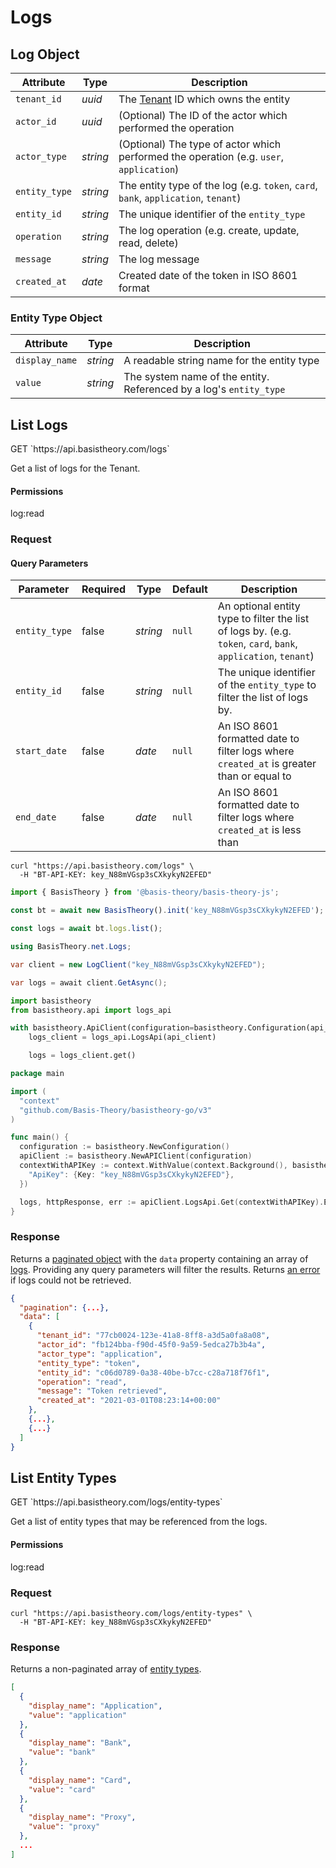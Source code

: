 
# Logs

## Log Object

| Attribute     | Type     | Description                                                                             |
|---------------|----------|-----------------------------------------------------------------------------------------|
| `tenant_id`   | *uuid*   | The [Tenant](#tenants) ID which owns the entity                                         |
| `actor_id`    | *uuid*   | (Optional) The ID of the actor which performed the operation                            |
| `actor_type`  | *string* | (Optional) The type of actor which performed the operation (e.g. `user`, `application`) |
| `entity_type` | *string* | The entity type of the log (e.g. `token`, `card`, `bank`, `application`, `tenant`)      |
| `entity_id`   | *string* | The unique identifier of the `entity_type`                                              |
| `operation`   | *string* | The log operation (e.g. create, update, read, delete)                                   |
| `message`     | *string* | The log message                                                                         |
| `created_at`  | *date*   | Created date of the token in ISO 8601 format                                            |

### Entity Type Object

| Attribute      | Type     | Description                                                        |
|----------------|----------|--------------------------------------------------------------------|
| `display_name` | *string* | A readable string name for the entity type                         |
| `value`        | *string* | The system name of the entity. Referenced by a log's `entity_type` |


## List Logs

<span class="http-method get">
  <span class="box-method">GET</span>
  `https://api.basistheory.com/logs`
</span>

Get a list of logs for the Tenant.

#### Permissions

<p class="scopes">
  <span class="scope">log:read</span>
</p>

### Request

#### Query Parameters

| Parameter     | Required | Type     | Default | Description                                                                                                    |
|---------------|----------|----------|---------|----------------------------------------------------------------------------------------------------------------|
| `entity_type` | false    | *string* | `null`  | An optional entity type to filter the list of logs by. (e.g. `token`, `card`, `bank`, `application`, `tenant`) |
| `entity_id`   | false    | *string* | `null`  | The unique identifier of the `entity_type` to filter the list of logs by.                                      |
| `start_date`  | false    | *date*   | `null`  | An ISO 8601 formatted date to filter logs where `created_at` is greater than or equal to                       |
| `end_date`    | false    | *date*   | `null`  | An ISO 8601 formatted date to filter logs where `created_at` is less than                                      |

<Tabs groupId="languages">
  <TabItem value="shell" label="cURL">

```shell
curl "https://api.basistheory.com/logs" \
  -H "BT-API-KEY: key_N88mVGsp3sCXkykyN2EFED"
```

  </TabItem>
  <TabItem value="javascript" label="JavaScript">

```javascript
import { BasisTheory } from '@basis-theory/basis-theory-js';

const bt = await new BasisTheory().init('key_N88mVGsp3sCXkykyN2EFED');

const logs = await bt.logs.list();
```

  </TabItem>
  <TabItem value="csharp" label="C#">

```csharp
using BasisTheory.net.Logs;

var client = new LogClient("key_N88mVGsp3sCXkykyN2EFED");

var logs = await client.GetAsync();
```

  </TabItem>
  <TabItem value="python" label="Python">

```python
import basistheory
from basistheory.api import logs_api

with basistheory.ApiClient(configuration=basistheory.Configuration(api_key="key_N88mVGsp3sCXkykyN2EFED")) as api_client:
    logs_client = logs_api.LogsApi(api_client)

    logs = logs_client.get()
```

  </TabItem>
  <TabItem value="go" label="Go">

```go
package main

import (
  "context"
  "github.com/Basis-Theory/basistheory-go/v3"
)

func main() {
  configuration := basistheory.NewConfiguration()
  apiClient := basistheory.NewAPIClient(configuration)
  contextWithAPIKey := context.WithValue(context.Background(), basistheory.ContextAPIKeys, map[string]basistheory.APIKey{
    "ApiKey": {Key: "key_N88mVGsp3sCXkykyN2EFED"},
  })

  logs, httpResponse, err := apiClient.LogsApi.Get(contextWithAPIKey).Execute()
}
```

  </TabItem>
</Tabs>

### Response

Returns a [paginated object](/docs/api/pagination) with the `data` property containing an array of [logs](#log-object). Providing any query parameters will filter the results. Returns [an error](/docs/api/errors) if logs could not be retrieved.

```json
{
  "pagination": {...},
  "data": [
    {
      "tenant_id": "77cb0024-123e-41a8-8ff8-a3d5a0fa8a08",
      "actor_id": "fb124bba-f90d-45f0-9a59-5edca27b3b4a",
      "actor_type": "application",
      "entity_type": "token",
      "entity_id": "c06d0789-0a38-40be-b7cc-c28a718f76f1",
      "operation": "read",
      "message": "Token retrieved",
      "created_at": "2021-03-01T08:23:14+00:00"
    },
    {...},
    {...}
  ]
}
```

## List Entity Types

<span class="http-method get">
  <span class="box-method">GET</span>
  `https://api.basistheory.com/logs/entity-types`
</span>

Get a list of entity types that may be referenced from the logs.

#### Permissions

<p class="scopes">
  <span class="scope">log:read</span>
</p>

### Request

```shell
curl "https://api.basistheory.com/logs/entity-types" \
  -H "BT-API-KEY: key_N88mVGsp3sCXkykyN2EFED"
```

### Response

Returns a non-paginated array of [entity types](#entity-type-object).

```json
[
  {
    "display_name": "Application",
    "value": "application"
  },
  {
    "display_name": "Bank",
    "value": "bank"
  },
  {
    "display_name": "Card",
    "value": "card"
  },
  {
    "display_name": "Proxy",
    "value": "proxy"
  },
  ...
]
```